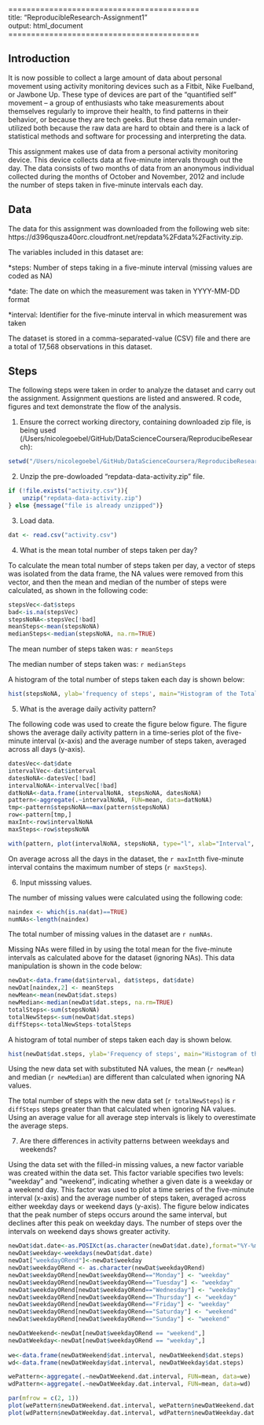 ==========================================  
title: "ReproducibleResearch-Assignment1"  
output: html_document  
==========================================  

## Introduction
It is now possible to collect a large amount of data about personal movement using activity monitoring devices such as a Fitbit, Nike Fuelband, or Jawbone Up. These type of devices are part of the “quantified self” movement – a group of enthusiasts who take measurements about themselves regularly to improve their health, to find patterns in their behavior, or because they are tech geeks. But these data remain under-utilized both because the raw data are hard to obtain and there is a lack of statistical methods and software for processing and interpreting the data.

This assignment makes use of data from a personal activity monitoring device. This device collects data at five-minute intervals through out the day. The data consists of two months of data from an anonymous individual collected during the months of October and November, 2012 and include the number of steps taken in five-minute intervals each day.

## Data
The data for this assignment was downloaded from the following web site: https://d396qusza40orc.cloudfront.net/repdata%2Fdata%2Factivity.zip.

The variables included in this dataset are:

*steps: Number of steps taking in a five-minute interval (missing values are coded as NA)

*date: The date on which the measurement was taken in YYYY-MM-DD format

*interval: Identifier for the five-minute interval in which measurement was taken

The dataset is stored in a comma-separated-value (CSV) file and there are a total of 17,568 observations in this dataset.

## Steps
The following steps were taken in order to analyze the dataset and carry out the assignment. Assignment questions are listed and answered. R code, figures and text demonstrate the flow of the analysis.

1. Ensure the correct working directory, containing downloaded zip file, is being used (/Users/nicolegoebel/GitHub/DataScienceCoursera/ReproducibeResearch):
```r
setwd("/Users/nicolegoebel/GitHub/DataScienceCoursera/ReproducibeResearch/Assignment1/")  
```
2. Unzip the pre-dowloaded "repdata-data-activity.zip" file.
```r
if (!file.exists("activity.csv")){
    unzip("repdata-data-activity.zip")
} else {message("file is already unzipped")}
```
3. Load data.
```r
dat <- read.csv("activity.csv")
```
4. What is the mean total number of steps taken per day?  

To calculate the mean total number of steps taken per day, a vector of steps was isolated from the data frame, the NA values were removed from this vector, and then the mean and median of the number of steps were calculated, as shown in the following code:
```r
stepsVec<-dat$steps
bad<-is.na(stepsVec)
stepsNoNA<-stepsVec[!bad]
meanSteps<-mean(stepsNoNA)
medianSteps<-median(stepsNoNA, na.rm=TRUE)
```
The mean number of steps taken was: `r meanSteps`  

The median number of steps taken was: `r medianSteps`

A histogram of the total number of steps taken each day is shown below:
```r
hist(stepsNoNA, ylab='frequency of steps', main="Histogram of the Total Number of Steps Taken Each Day",xlab="Bins For Number of Steps")
```

5. What is the average daily activity pattern?  

The following code was used to create the figure below figure. The figure shows the average daily activity pattern in a time-series plot of the five-minute interval (x-axis) and the average number of steps taken, averaged across all days (y-axis).
```r
datesVec<-dat$date
intervalVec<-dat$interval
datesNoNA<-datesVec[!bad]
intervalNoNA<-intervalVec[!bad]
datNoNA<-data.frame(intervalNoNA, stepsNoNA, datesNoNA)
pattern<-aggregate(.~intervalNoNA, FUN=mean, data=datNoNA)
tmp<-pattern$stepsNoNA==max(pattern$stepsNoNA)
row<-pattern[tmp,]
maxInt<-row$intervalNoNA
maxSteps<-row$stepsNoNA
```

```r
with(pattern, plot(intervalNoNA, stepsNoNA, type="l", xlab="Interval", ylab="Number of Steps", main="Average Steps Averaged Across All Days (Oct-Nov 2012)"))
```

On average across all the days in the dataset, the `r maxInt`th five-minute interval contains the maximum number of steps (`r maxSteps`).

6. Input misssing values.  

The number of missing values were calculated using the following code:

```r
naindex <- which(is.na(dat)==TRUE)
numNAs<-length(naindex)
```
The total number of missing values in the dataset are `r numNAs`.

Missing NAs were filled in by using the total mean for the five-minute intervals as calculated above for the dataset (ignoring NAs). This data manipulation is shown in the code below:
```r
newDat<-data.frame(dat$interval, dat$steps, dat$date)
newDat[naindex,2] <- meanSteps
newMean<-mean(newDat$dat.steps)
newMedian<-median(newDat$dat.steps, na.rm=TRUE)
totalSteps<-sum(stepsNoNA)
totalNewSteps<-sum(newDat$dat.steps)
diffSteps<-totalNewSteps-totalSteps
```

A histogram of total number of steps taken each day is shown below.
```r
hist(newDat$dat.steps, ylab='Frequency of steps', main="Histogram of the Total Number of Steps Taken Each Day Using New Data Set",xlab="Bins For Number of Steps")
```  

Using the new data set with substituted NA values, the mean (`r newMean`) and median (`r newMedian`) are different than calculated when ignoring NA values.

The total number of steps with the new data set (`r totalNewSteps`) is `r diffSteps` steps greater than that calculated when ignoring NA values. Using an average value for all average step intervals is likely to overestimate the average steps.

7. Are there differences in activity patterns between weekdays and weekends?

Using the data set with the filled-in missing values, a new factor variable was created within the data set. This factor variable specifies two levels: "weekday" and "weekend", indicating whether a given date is a weekday or a weekend day. This factor was used to plot a time series of the five-minute interval (x-axis) and the average number of steps taken, averaged across either weekday days or weekend days (y-axis). The figure below indicates that the peak number of steps occurs around the same interval, but declines after this peak on weekday days. The number of steps over the intervals on weekend days shows greater activity.

```r
newDat$dat.date<-as.POSIXct(as.character(newDat$dat.date),format="%Y-%m-%d")
newDat$weekday<-weekdays(newDat$dat.date)
newDat["weekdayORend"]<-newDat$weekday
newDat$weekdayORend <- as.character(newDat$weekdayORend)
newDat$weekdayORend[newDat$weekdayORend=="Monday"] <- "weekday"
newDat$weekdayORend[newDat$weekdayORend=="Tuesday"] <- "weekday"
newDat$weekdayORend[newDat$weekdayORend=="Wednesday"] <- "weekday"
newDat$weekdayORend[newDat$weekdayORend=="Thursday"] <- "weekday"
newDat$weekdayORend[newDat$weekdayORend=="Friday"] <- "weekday"
newDat$weekdayORend[newDat$weekdayORend=="Saturday"] <- "weekend"
newDat$weekdayORend[newDat$weekdayORend=="Sunday"] <- "weekend"

newDatWeekend<-newDat[newDat$weekdayORend == "weekend",]
newDatWeekday<-newDat[newDat$weekdayORend == "weekday",]
  
we<-data.frame(newDatWeekend$dat.interval, newDatWeekend$dat.steps)
wd<-data.frame(newDatWeekday$dat.interval, newDatWeekday$dat.steps)

wePattern<-aggregate(.~newDatWeekend.dat.interval, FUN=mean, data=we)
wdPattern<-aggregate(.~newDatWeekday.dat.interval, FUN=mean, data=wd)
```

```r
par(mfrow = c(2, 1))
plot(wePattern$newDatWeekend.dat.interval, wePattern$newDatWeekend.dat.steps, type="l", xlab="Interval", ylab="Number of Steps", main="Weekend")
plot(wdPattern$newDatWeekday.dat.interval, wdPattern$newDatWeekday.dat.steps, type="l", xlab="Interval", ylab="Number of Steps", main="Weekday")
```

